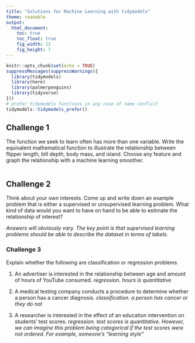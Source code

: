 ```yaml
---
title: "Solutions for Machine Learning with tidymodels"
theme: readable
output:
  html_document:
    toc: true
    toc_float: true
    fig_width: 12
    fig_height: 7
---
```


```r
knitr::opts_chunk$set(echo = TRUE)
suppressMessages(suppressWarnings({ 
  library(tidymodels)
  library(here)
  library(palmerpenguins)
  library(tidyverse)
}))
# prefer tidymodels functions in any case of name conflict
tidymodels::tidymodels_prefer() 
```


## Challenge 1

The function we seek to learn often has more than one variable. Write the equivalent mathematical function to illustrate the relationship between flipper length, bill depth, body mass, and island. Choose any feature and graph the relationship with a machine learning smoother. 

```r


```

## Challenge 2

Think about your own interests. Come up and write down an example problem that is either a supervised or unsupervised learning problem. What kind of data would you want to have on hand to be able to estimate the relationship of interest? 

*Answers will obviously vary. The key point is that supervised learning problems should be able to describe the dataset in terms of labels.*

### Challenge 3 

Explain whether the following are classification or regression problems 

1. An advertiser is interested in the relationship between age and amount of hours of YouTube consumed. *regression. hours is quantitative*

2. A medical testing company conducts a procedure to determine whether a person has a cancer diagnosis. *classification. a person has cancer or they do not*

3. A researcher is interested in the effect of an education intervention on students' test scores. *regression. test scores is quantitative. However, we can imagine this problem being categorical if the test scores were not ordered. For example, someone's "learning style"*
